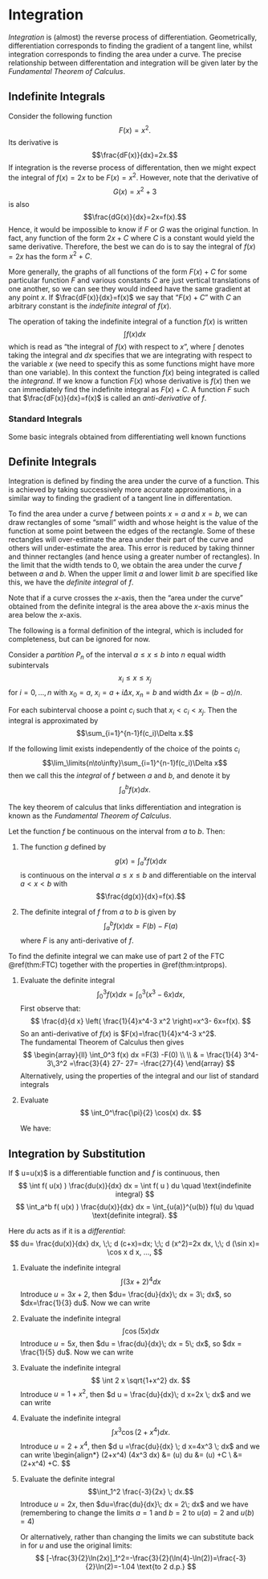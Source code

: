 # Integration

*Integration* is (almost) the reverse process of differentiation. Geometrically, differentiation corresponds to finding the gradient of a tangent line, whilst integration corresponds to finding the area under a curve. The precise relationship between differentation and integration will be given later by the *Fundamental Theorem of Calculus*.

## Indefinite Integrals

Consider the following function
$$F(x)=x^2.$$
Its derivative is
$$\frac{dF(x)}{dx}=2x.$$
If integration is the reverse process of differentation, then we might expect the integral of $f(x)=2x$ to be $F(x)=x^2$. However, note that the derivative of
$$G(x)=x^2+3$$
is also
$$\frac{dG(x)}{dx}=2x=f(x).$$
Hence, it would be impossible to know if $F$ or $G$ was the original function. In fact, any function of the form $2x+C$ where $C$ is a constant would yield the same derivative. Therefore, the best we can do is to say the integral of $f(x)=2x$ has the form $x^2+C$.

More generally, the graphs of all functions of the form $F(x)+C$ for some particular function $F$ and various constants $C$ are just vertical translations of one another, so we can see they would indeed have the same gradient at any point $x$. If $\frac{dF(x)}{dx}=f(x)$ we say that "$F(x)+C$" with $C$ an arbitrary constant is the *indefinite integral* of $f(x)$.

The operation of taking the indefinite integral of a function $f(x)$ is written
$$\int f(x) dx$$
which is read as "the integral of $f(x)$ with respect to $x$", where $\int$ denotes taking the integral and $dx$ specifies that we are integrating with respect to the variable $x$ (we need to specify this as some functions might have more than one variable). In this context the function $f(x)$ being integrated is called the *integrand*. If we know a function $F(x)$ whose derivative is $f(x)$ then we can immediately find the indefinite integral as $F(x)+C$. A function $F$ such that $\frac{dF(x)}{dx}=f(x)$ is called an *anti-derivative* of $f$.

### Standard Integrals

Some basic integrals obtained from differentiating well known functions

\begin{eqnarray}
&& \frac{d }{d x} \sin(x) = \cos(x)  \;   \to   \;
\int \cos(x) d x = \sin(x) +C
\nonumber \\
&& \frac{d }{d x} \cos(x)     = -\sin(x)  \;   \to \;
\int \sin(x) d x  = -\cos(x) +C    \nonumber \\
&& \frac{d }{d x} \tan(x)  = \frac{1}{\cos^2(x)}
\;   \to \;
\int \frac{1}{\cos^2(x)} d x = \tan(x) +C  \nonumber
\\
&& \frac{d }{d x} \cot(x) = - \frac{1}{\sin^2(x)}
\;   \to \;
\int \frac{1}{\sin^2(x)} d x = - \cot(x) +C  \nonumber
\\
&& \frac{d }{d x} \frac{x^{n+1}}{n+1}  =  x^n \;
\to \;
\int x^n \; dx =  \frac{x^{n+1}}{n+1}  +C  \; \;     \nonumber \\
&& \frac{d }{d x}     \sin^{-1}(x)   =
\frac{1}{\sqrt{1-x^2} } \; \to \;
\int \frac{1}{\sqrt{1-x^2} }  d x = \sin^{-1}(x) +C     \nonumber \\
&& \frac{d }{d x} \tan^{-1}(x)  = \frac{1}{1+x^2}
\; \to \;
\int \frac{1}{1+x^2 } d x  = \tan^{-1}(x) +C     \nonumber \\
&& \frac{d }{d x} e^x  = e^x  \;   \to   \; \int
e^x dx = e^x +C\nonumber \\
&& \frac{d }{d x} \ln |x|  = \frac{1 }{x} \;
\to \; \int \frac{1}{x}  d x  = \ln |x| +C
\nonumber \\
&& \frac{d }{d x} a^x = a^x \ln a \; \to \;
\int a^x  d x  = \frac{a^x}{\ln a}  +C \nonumber \\
&& \frac{d }{d x} \sinh(x) = \cosh(x) \; \to \;
\int \cosh(x)  d x  = \sinh(x)  +C, \nonumber
\\
&& \frac{d }{d x} \cosh(x)  =
\sinh(x) \; \to \; \int \sinh(x) d x  = \cosh(x)  +C, \nonumber
\\
\end{eqnarray}


## Definite Integrals

Integration is defined by finding the area under the curve of a function. This is achieved by taking successively more accurate approximations, in a similar way to finding the gradient of a tangent line in differentation.

To find the area under a curve $f$ between points $x=a$ and $x=b$, we can draw rectangles of some "small" width and whose height is the value of the function at some point between the edges of the rectangle. Some of these rectangles will over-estimate the area under their part of the curve and others will under-estimate the area. This error is reduced by taking thinner and thinner rectangles (and hence using a greater number of rectangles). In the limit that the width tends to $0$, we obtain the area under the curve $f$ between $a$ and $b$. When the upper limit $a$ and lower limit $b$ are specified like this, we have the *definite integral* of $f$.


Note that if a curve crosses the $x$-axis, then the "area under the curve" obtained from the definite integral is the area above the $x$-axis minus the area below the $x$-axis.


The following is a formal definition of the integral, which is included for completeness, but can be ignored for now.

::: {.definition #reimannint name="Reimann Integral"}
Consider a *partition* $P_n$ of the interval $a\leq x\leq b$ into $n$ equal width subintervals
$$x_i\leq x\leq x_j$$
for $i=0,\dotsc,n$ with $x_0=a$, $x_i=a+i\Delta x$, $x_n=b$ and width $\Delta x=(b-a)/n$.

For each subinterval choose a point $c_i$ such that $x_i < c_i < x_j$. Then the integral is approximated by
$$\sum_{i=1}^{n-1}f(c_i)\Delta x.$$

If the following limit exists independently of the choice of the points $c_i$
$$\lim_\limits{n\to\infty}\sum_{i=1}^{n-1}f(c_i)\Delta x$$
then we call this the *integral* of $f$ between $a$ and $b$, and denote it by
$$\int_{a}^{b}f(x)dx.$$
:::

::: {.theorem #intprops name="Some Properties of Definite Integrals"}

\begin{eqnarray}
&&\int_a^b [f(x)+g(x)] dx = \int_a^b f(x) dx + \int_a^b g(x)
dx
\nonumber \\
&&\int_a^b \alpha f(x) dx = \alpha \int_a^b f(x) dx
dx
\nonumber \\
&& \int_a^b f(x) dx = -\int_b^a f(x) dx   \nonumber \\
&&\int_a^a f(x) dx = 0    \nonumber \\
&& \int_a^b f(x) dx = \int_a^c f(x) dx + \int_c^b f(x) dx, \;
\text{ for any $c$ such that $a<c<b$}    \nonumber \\
&& \int_a^b f(x) dx \ge 0,\; \mbox{ if
} \; f(x) >0, \; a \leq x \leq b
 \nonumber \\
 && \int_{-a}^a f(x) dx =2 \int_{0}^a f(x) dx ,\; \text{ if
$f(x)= f(-x)$ (e.g. $\cos(x)$, $x^2$)}
 \nonumber \\
&& \int_{-a}^a f(x) dx = 0 ,\; \text{ if $f(x)= -f(x)$ (e.g. $\sin(x)$, $x^3$)}
 \nonumber
 \end{eqnarray}
:::




The key theorem of calculus that links differentiation and integration is known as the *Fundamental Theorem of Calculus*. 

::: {.theorem #FTC name="Fundamental Theorem of Calculus (FTC)"}
Let the function $f$ be continuous on the interval from $a$ to $b$. Then:

1.  The function $g$ defined by
    $$g(x)=\int_a^xf(x)dx$$
    is continuous on the interval $a\le x \le b$ and differentiable on the interval $a< x < b$ with
    $$\frac{dg(x)}{dx}=f(x).$$

1.  The definite integral of $f$ from $a$ to $b$ is given by
    $$\int_a^bf(x)dx=F(b)-F(a)$$
    where $F$ is any anti-derivative of $f$.
:::

To find the definite integral we can make use of part 2 of the FTC \@ref(thm:FTC) together with the properties in \@ref(thm:intprops).

::: {.example #definiteints name="Definite Integrals"}

1. Evaluate the definite integral
    $$
    \int_0^3 f(x)  dx = \int_0^3 (x^3- 6x) dx,
    $$
    First observe that:
    $$
    \frac{d}{d x} \left( \frac{1}{4}x^4-3 x^2 \right)=x^3- 6x=f(x).
    $$
    So an anti-derivative of $f(x)$ is $F(x)=\frac{1}{4}x^4-3 x^2$.  
    The fundamental Theorem of Calculus then gives
    $$
    \begin{array}{ll}
    \int_0^3 f(x)  dx =F(3) -F(0) \\ 
    \\ & = \frac{1}{4} 3^4-3\,3^2 =\frac{3}{4} 27- 27= -\frac{27}{4}
    \end{array}
    $$
    Alternatively, using the properties of the integral and our list of standard integrals
    \begin{align*}
    \int_0^3 (x^3- 6x) dx&=\int_0^3 x^3 dx -6\int_0^3 x dx\\
    &=[\frac{x^4}{4}]_0^3-6[\frac{x^2}{2}]_0^3\\
    &=[\frac{x^4}{4}-3x^2]_0^3\\
    &=(\frac{81}{4}-27)-(0-0)\\
    &=\frac{-27}{4}
    \end{align*}

1. Evaluate
    $$
    \int_0^\frac{\pi}{2} \cos(x) dx.
    $$

    We have:
    \begin{align*}
    \int_0^\frac{\pi}{2} \cos(x) dx&=[\sin(x)]_0^\frac{\pi}{2}\\
    &=\sin\left(\frac{\pi}{2}\right)-\sin(0)\\
    &=1
    \end{align*}
:::


## Integration by Substitution


::: {.theorem #intsubstitution name="Integration by Substitution"}
If $ u=u(x)$ is a differentiable function and $f$ is continuous, then
$$
\int f( u(x) ) \frac{du(x)}{dx} dx = \int f( u ) du \quad \text{indefinite integral}
$$
$$
\int_a^b f( u(x) ) \frac{du(x)}{dx} dx = \int_{u(a)}^{u(b)} f(u) du \quad \text{definite integral}.
$$
:::

Here $d u$ acts as if it is a *differential*:
 $$
 du= \frac{du(x)}{dx} dx, \;\;  d (c+x)=dx; \;\; d (x^2)=2x dx, \;\; d (\sin x)= \cos x d x, ...,
 $$



::: {.example #subint name="Integration by Substitution"}

1. Evaluate the indefinite integral
    $$
    \int (3x+2)^4 dx
    $$
    Introduce $u=3x+2$, then $du= \frac{du}{dx}\; dx = 3\; dx$, so $dx=\frac{1}{3} du$. Now we can write
    \begin{align*}
    \int (3x+2)^4 dx&= \int u^4 \frac{du}{3}\\
    &=\frac{1}{3}\frac{u^5}{5}+C\\
    &=\frac{1}{15}(3x+2)^5+C.
    \end{align*}

1. Evaluate the indefinite integral
    $$\int \cos(5x) dx$$
    Introduce $u=5x$, then $du = \frac{du}{dx}\; dx = 5\; dx$, so $dx = \frac{1}{5} du$.
    Now we can write
    \begin{align*}
    \int \cos(5x) dx&=\int \cos(u)\frac{du}{5}\\
    &=\frac{1}{5}\sin(u)+C\\
    &=\frac{1}{5}\sin(5x)+C
    \end{align*}

1. Evaluate the indefinite integral
    $$
    \int 2 x \sqrt{1+x^2}  dx.
    $$
    Introduce $u=1+x^2$, then $d u = \frac{du}{dx}\; d x=2x \; dx$ and we can write
    \begin{align*}
    \int  \sqrt{(1+x^2)} (2x dx)&=\int  {u}^{1/2} du
    &=\frac{2}{3} u^{3/2}+C\\
    &= \frac{2}{3} (1+x^2)^{3/2}+C.
    \end{align*}

1. Evaluate  the indefinite integral
    $$
    \int  x^3 \cos (2+x^4)  dx.
    $$
    Introduce $u=2+x^4$, then $d u =\frac{du}{dx} \; d x=4x^3 \; dx$ and we can write
    \begin{align*}
    \int  \cos(2+x^4) \frac{1}{4} (4x^3 dx) &= \int \frac{1}{4} \cos(u) du
    &=\frac{1}{4} \sin(u) +C \\
    &= \frac{1}{4} \sin (2+x^4) +C.
    $$


1. Evaluate the definite integral
    $$\int_1^2 \frac{-3}{2x} \; dx.$$
    Introduce $u=2x$, then $du=\frac{du}{dx}\; dx = 2\; dx$ and we have (remembering to change the limits $a=1$ and $b=2$ to $u(a)=2$ and $u(b)=4$)
    \begin{align*}
    \int_1^2 \frac{-3}{2x} \; dx&=\frac{-3}{2}\int_2^4\frac{1}{u}\; du\\
    &= [-\frac{3}{2}\ln(u)]_2^4\\
    &=\frac{-3}{2}(\ln(4)-\ln(2))\\
    &=\frac{-3}{2}\ln(4/2)\\
    &=\frac{-3}{2}\ln(2)\\
    &=-1.04 \text{to 2 d.p.}
    \end{align*}

    Or alternatively, rather than changing the limits we can substitute back in for $u$ and use the original limits:
    $$
    [-\frac{3}{2}\ln(2x)]_1^2=-\frac{3}{2}(\ln(4)-\ln(2))=\frac{-3}{2}\ln(2)=-1.04 \text{to 2 d.p.}
$$
:::